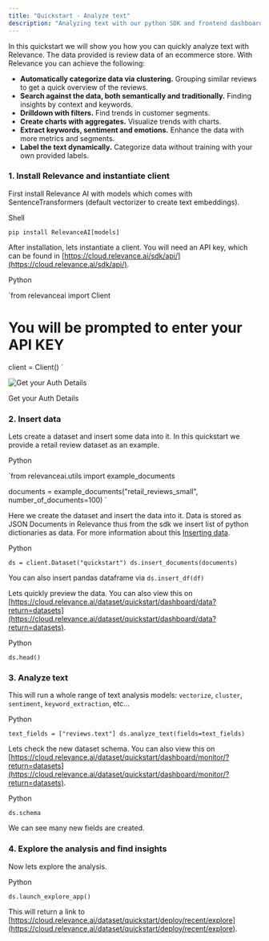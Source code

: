 ```yaml
---
title: "Quickstart - Analyze text"
description: "Analyzing text with our python SDK and frontend dashboard."
---
```


In this quickstart we will show you how you can quickly analyze text with Relevance. The data provided is review data of an ecommerce store. With Relevance you can achieve the following:

* **Automatically categorize data via clustering.** Grouping similar reviews to get a quick overview of the reviews.
* **Search against the data, both semantically and traditionally.** Finding insights by context and keywords.
* **Drilldown with filters.** Find trends in customer segments.
* **Create charts with aggregates.** Visualize trends with charts.
* **Extract keywords, sentiment and emotions.** Enhance the data with more metrics and segments.
* **Label the text dynamically.** Categorize data without training with your own provided labels.

### 1\. Install Relevance and instantiate client

First install Relevance AI with models which comes with SentenceTransformers (default vectorizer to create text embeddings).

Shell

`pip install RelevanceAI[models]
`

After installation, lets instantiate a client. You will need an API key, which can be found in [https://cloud.relevance.ai/sdk/api/](https://cloud.relevance.ai/sdk/api/).

Python

`from relevanceai import Client

# You will be prompted to enter your API KEY
client = Client()
`

![Get your Auth Details](/images/RelevanceAI_auth_token_details.png) 

Get your Auth Details

### 2\. Insert data

Lets create a dataset and insert some data into it. In this quickstart we provide a retail review dataset as an example.

Python

`from relevanceai.utils import example_documents

documents = example_documents("retail_reviews_small", number_of_documents=100)
`

Here we create the dataset and insert the data into it. Data is stored as JSON Documents in Relevance thus from the sdk we insert list of python dictionaries as data. For more information about this [Inserting data](/docs/python-inserting-data).

Python

`ds = client.Dataset("quickstart")
ds.insert_documents(documents)
`

You can also insert pandas dataframe via `ds.insert_df(df)`

Lets quickly preview the data. You can also view this on [https://cloud.relevance.ai/dataset/quickstart/dashboard/data?return=datasets](https://cloud.relevance.ai/dataset/quickstart/dashboard/data?return=datasets).

Python

`ds.head()
`

### 3\. Analyze text

This will run a whole range of text analysis models: `vectorize`, `cluster`, `sentiment`, `keyword_extraction`, etc...

Python

`text_fields = ["reviews.text"]
ds.analyze_text(fields=text_fields)
`

Lets check the new dataset schema. You can also view this on [https://cloud.relevance.ai/dataset/quickstart/dashboard/monitor/?return=datasets](https://cloud.relevance.ai/dataset/quickstart/dashboard/monitor/?return=datasets).

Python

`ds.schema
`

We can see many new fields are created.

### 4\. Explore the analysis and find insights

Now lets explore the analysis.

Python

`ds.launch_explore_app()
`

This will return a link to [https://cloud.relevance.ai/dataset/quickstart/deploy/recent/explore](https://cloud.relevance.ai/dataset/quickstart/deploy/recent/explore).